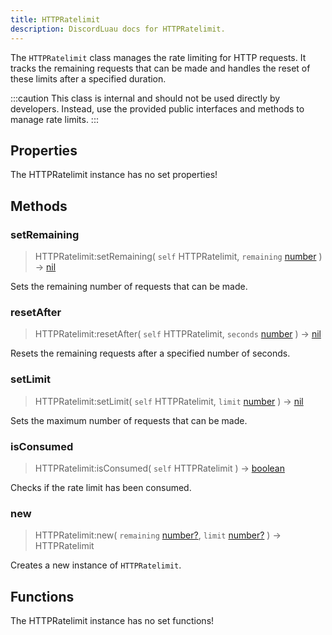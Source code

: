 ```yaml
---
title: HTTPRatelimit
description: DiscordLuau docs for HTTPRatelimit.
---
```

[//]: # (This file was automatically compiled through the Generator luau code under this repository)
[//]: # (if you want to edit the documentation of discord-luau, please write changes)
[//]: # (to the discord-luau repository itself, we extract the comments from discord-luau and translate)
[//]: # (them into markdown files that Nextra can interpret!)

The `HTTPRatelimit` class manages the rate limiting for HTTP requests. It tracks the remaining requests that can be made and handles the reset of these limits after a specified duration.

:::caution
This class is internal and should not be used directly by developers. Instead, use the provided public interfaces and methods to manage rate limits.
:::

[//]: # (----- DOCUMENT PROPERTIES ----- )

## Properties

The HTTPRatelimit instance has no set properties!

[//]: # (----- DOCUMENT METHODS ----- )

## Methods

### setRemaining

> HTTPRatelimit:setRemaining( `self` HTTPRatelimit, `remaining` [number](https://www.lua.org/pil/2.3.html) ) -> [nil](https://www.lua.org/pil/2.1.html)

Sets the remaining number of requests that can be made.
### resetAfter

> HTTPRatelimit:resetAfter( `self` HTTPRatelimit, `seconds` [number](https://www.lua.org/pil/2.3.html) ) -> [nil](https://www.lua.org/pil/2.1.html)

Resets the remaining requests after a specified number of seconds.
### setLimit

> HTTPRatelimit:setLimit( `self` HTTPRatelimit, `limit` [number](https://www.lua.org/pil/2.3.html) ) -> [nil](https://www.lua.org/pil/2.1.html)

Sets the maximum number of requests that can be made.
### isConsumed

> HTTPRatelimit:isConsumed( `self` HTTPRatelimit ) ->  [boolean](https://www.lua.org/pil/2.2.html) 

Checks if the rate limit has been consumed.
### new

> HTTPRatelimit:new( `remaining` [number?](https://www.lua.org/pil/2.3.html), `limit` [number?](https://www.lua.org/pil/2.3.html) ) ->  HTTPRatelimit 

Creates a new instance of `HTTPRatelimit`.

[//]: # (----- DOCUMENT FUNCTIONS ----- )

## Functions

The HTTPRatelimit instance has no set functions!

